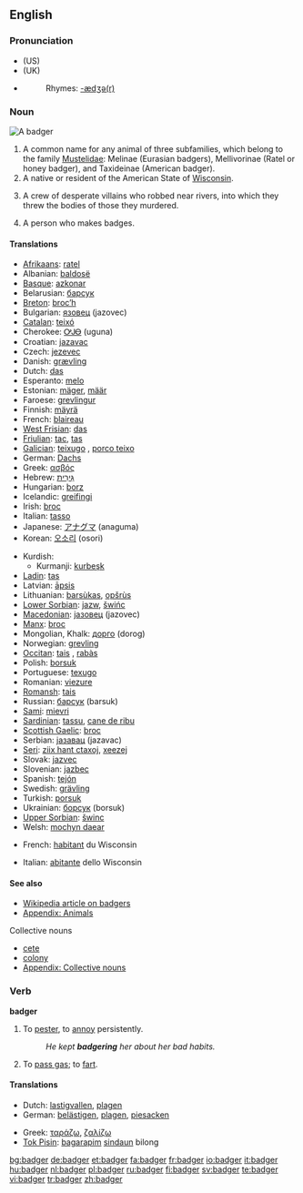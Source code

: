 ==English==

{{wikipedia}}

===Pronunciation===
*(US) {{IPA|/'bæʤəɻ/}}
*(UK) {{IPA|/'bæʤə(r)/}}
*{{audio|en-us-badger.ogg|Audio (US)}}
*:Rhymes: [[Rhymes:English:-ædʒə(r)|-ædʒə(r)]]

===Noun===
[[Image:Dachs.jpg|thumb|A badger]]
{{en-noun}}

# A common name for any animal of three subfamilies, which belong to the family [[Mustelidae]]: Melinae (Eurasian badgers), Mellivorinae (Ratel or honey badger), and Taxideinae (American badger).
# A native or resident of the American State of [[Wisconsin]].
# {{context|plural|vulgar|cant}} A crew of desperate villains who robbed near rivers, into which they threw the bodies of those they murdered.
# A person who makes badges.

====Translations====
{{trans-top|animal}}
*[[Afrikaans]]: [[ratel]]
*Albanian: [[baldosë]] {{f}}
*[[Basque]]: [[azkonar]]
*Belarusian: [[барсук]] {{m}}
*[[Breton]]: [[broc’h]] {{g|Breton}}
*Bulgarian: [[язовец]] (jazovec) {{m}}
*[[Catalan]]: [[teixó]] {{m}}
*Cherokee: [[ᎤᎫᎾ]] (uguna)
*Croatian: [[jazavac]] {{m}}
*Czech: [[jezevec]] {{m}}
*Danish: [[grævling]] {{g|Danish}}
*Dutch: [[das]] {{m}}
*Esperanto: [[melo]]
*Estonian: [[mäger]], [[määr]]
*Faroese: [[grevlingur]] {{m}}
*Finnish: [[mäyrä]]
*French: [[blaireau]] {{m}}
*[[West Frisian]]: [[das]] {{c}}
*[[Friulian]]: [[tac]], [[tas]]
*[[Galician]]: [[teixugo]] {{m}}, [[porco teixo]] {{m}}
*German: [[Dachs]] {{m}}
*Greek: [[ασβός]] {{m}}
*Hebrew: [[גירית|גִּירִית]] {{f}}
*Hungarian: [[borz]]
*Icelandic: [[greifingi]] {{m}}
*Irish: [[broc]] {{m}}
*Italian: [[tasso]] {{m}}
*Japanese: [[アナグマ]] (anaguma)
*Korean: [[오소리]] (osori)
{{trans-mid}}
*Kurdish:
**Kurmanji: [[kurbeşk]]
*[[Ladin]]: [[tas]]
*Latvian: [[āpsis]] {{g|Latvian}}
*Lithuanian: [[barsùkas]], [[opšrùs]] {{g|Lithuanian}}
*[[Lower Sorbian]]: [[jazw]], [[šwińc]]
*[[Macedonian]]: [[jазовец]] (jazovec) {{m}}
*[[Manx]]: [[broc]]
*Mongolian, Khalk: [[дорго]] (dorog)
*Norwegian: [[grevling]] {{m}}
*[[Occitan]]: [[tais]] {{m}}, [[rabàs]] {{m}}
*Polish: [[borsuk]] {{m}}
*Portuguese: [[texugo]] {{m}}
*Romanian: [[viezure]] {{m}}
*[[Romansh]]: [[tais]]
*Russian: [[барсук]] (barsuk) {{m}}
*[[Sami]]: [[mievri]]
*[[Sardinian]]: [[tassu]], [[cane de ribu]]
*[[Scottish Gaelic]]: [[broc]] {{g|Scottish Gaelic}}
*Serbian: [[jазавац]] (jazavac) {{m}}
*[[Seri]]: [[ziix hant ctaxoj]], [[xeezej]]
*Slovak: [[jazvec]] {{m}}
*Slovenian: [[jazbec]] {{m}}
*Spanish: [[tejón]] {{m}}
*Swedish: [[grävling]] {{c}}
*Turkish: [[porsuk]]
*Ukrainian: [[борсук]] (borsuk) {{m}}
*[[Upper Sorbian]]: [[šwinc]] {{m}}
*Welsh: [[mochyn daear]] {{m}}
{{trans-bottom}}

{{trans-top|native of Wisconsin}}
*French: [[habitant]] {{m}} du Wisconsin
{{trans-mid}}
*Italian: [[abitante]] {{m}} dello Wisconsin
{{trans-bottom}}

====See also====
*[[w:Badger (animal)|Wikipedia article on badgers]]
*[[Appendix: Animals]]

;Collective nouns
*[[cete]]
*[[colony]]
*[[Appendix: Collective nouns]]

===Verb===
'''badger'''
{{en-verb|badgers|badgering|badgered}}

# To [[pester]], to [[annoy]] persistently.
#:''He kept '''badgering''' her about her bad habits.''
# {{UK|informal}} To [[pass gas]]; to [[fart]].

====Translations====
{{trans-top|pester}}
*Dutch: [[lastigvallen]], [[plagen]]
*German: [[belästigen]], [[plagen]], [[piesacken]]
{{trans-mid}}
*Greek: [[ταράζω]], [[ζαλίζω]]
*[[Tok Pisin]]: [[bagarapim]] [[sindaun]] bilong<!-- if these words make up a single idiom, they should be wikified as a single entity-->
{{trans-bottom}}

[[bg:badger]]
[[de:badger]]
[[et:badger]]
[[fa:badger]]
[[fr:badger]]
[[io:badger]]
[[it:badger]]
[[hu:badger]]
[[nl:badger]]
[[pl:badger]]
[[ru:badger]]
[[fi:badger]]
[[sv:badger]]
[[te:badger]]
[[vi:badger]]
[[tr:badger]]
[[zh:badger]]